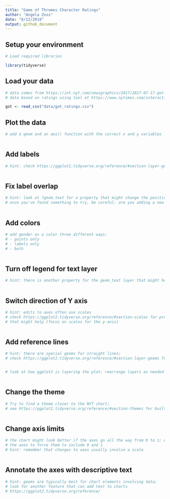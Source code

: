 ```yaml
---
title: "Game of Thromes Character Ratings"
author: "Angela Zoss"
date: "8/12/2018"
output: github_document
---
```


## Setup your environment

```r

# Load required libraries

library(tidyverse)

```

## Load your data

```r

# data comes from https://int.nyt.com/newsgraphics/2017/2017-07-17-got-matrix/mean.json
# data based on ratings using tool at https://www.nytimes.com/interactive/2017/08/09/upshot/game-of-thrones-chart.html

got <- read_csv("data/got_ratings.csv")

```

## Plot the data

```r

# add a geom and an aes() function with the correct x and y variables



```

## Add labels

```r

# hint: check https://ggplot2.tidyverse.org/reference/#section-layer-geoms for all geom options



```

## Fix label overlap

```r

# hint: look at ?geom_text for a property that might change the position slightly
# once you've found something to try, be careful: are you adding a new variable, or is it a constant change?



```

## Add colors

```r

# add gender as a color three different ways:
# - points only
# - labels only
# - both



```

## Turn off legend for text layer

```r

# hint: there is another property for the geom_text layer that might help



```


## Switch direction of Y axis

```r

# hint: edits to axes often use scales
# check https://ggplot2.tidyverse.org/reference/#section-scales for pre-built scales 
# that might help (focus on scales for the y-axis)



```

## Add reference lines

```r

# hint: there are special geoms for straight lines;
# check https://ggplot2.tidyverse.org/reference/#section-layer-geoms for all geom options



```

```r

# look at how ggplot2 is layering the plot; rearrange layers as needed



```

## Change the theme

```r

# Try to find a theme closer to the NYT chart;
# see https://ggplot2.tidyverse.org/reference/#section-themes for built-in themes



```

## Change axis limits

```r

# the chart might look better if the axes go all the way from 0 to 1; edit
# the axes to force them to include 0 and 1
# hint: remember that changes to axes usually involve a scale



```

## Annotate the axes with descriptive text

```r

# hint: geoms are typically best for chart elements involving data;
# look for another feature that can add text to charts
# https://ggplot2.tidyverse.org/reference/



```

